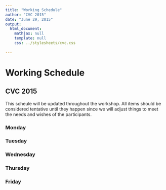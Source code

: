 ```yaml
---
title: "Working Schedule"
author: "CVC 2015"
date: "June 29, 2015"
output: 
  html_document:
    mathjax: null
    template: null
    css: ../stylesheets/cvc.css
    
---
```



# Working Schedule

## CVC 2015

This scheule will be updated throughout the workshop.  All items should be 
considered tentative until they happen since we will adjust things to 
meet the needs and wishes of the participants.

### Monday

### Tuesday

### Wednesday

### Thursday

### Friday

